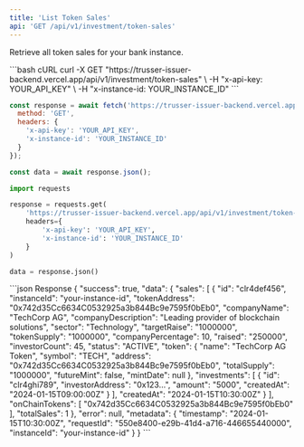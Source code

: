 ```yaml
---
title: 'List Token Sales'
api: 'GET /api/v1/investment/token-sales'
---
```


Retrieve all token sales for your bank instance.

<RequestExample>
```bash cURL
curl -X GET "https://trusser-issuer-backend.vercel.app/api/v1/investment/token-sales" \
  -H "x-api-key: YOUR_API_KEY" \
  -H "x-instance-id: YOUR_INSTANCE_ID"
```

```javascript JavaScript
const response = await fetch('https://trusser-issuer-backend.vercel.app/api/v1/investment/token-sales', {
  method: 'GET',
  headers: {
    'x-api-key': 'YOUR_API_KEY',
    'x-instance-id': 'YOUR_INSTANCE_ID'
  }
});

const data = await response.json();
```

```python Python
import requests

response = requests.get(
    'https://trusser-issuer-backend.vercel.app/api/v1/investment/token-sales',
    headers={
        'x-api-key': 'YOUR_API_KEY',
        'x-instance-id': 'YOUR_INSTANCE_ID'
    }
)

data = response.json()
```
</RequestExample>

<ResponseExample>
```json Response
{
  "success": true,
  "data": {
    "sales": [
      {
        "id": "clr4def456",
        "instanceId": "your-instance-id",
        "tokenAddress": "0x742d35Cc6634C0532925a3b844Bc9e7595f0bEb0",
        "companyName": "TechCorp AG",
        "companyDescription": "Leading provider of blockchain solutions",
        "sector": "Technology",
        "targetRaise": "1000000",
        "tokenSupply": "1000000",
        "companyPercentage": 10,
        "raised": "250000",
        "investorCount": 45,
        "status": "ACTIVE",
        "token": {
          "name": "TechCorp AG Token",
          "symbol": "TECH",
          "address": "0x742d35Cc6634C0532925a3b844Bc9e7595f0bEb0",
          "totalSupply": "1000000",
          "futureMint": false,
          "mintDate": null
        },
        "investments": [
          {
            "id": "clr4ghi789",
            "investorAddress": "0x123...",
            "amount": "5000",
            "createdAt": "2024-01-15T09:00:00Z"
          }
        ],
        "createdAt": "2024-01-15T10:30:00Z"
      }
    ],
    "onChainTokens": [
      "0x742d35Cc6634C0532925a3b844Bc9e7595f0bEb0"
    ],
    "totalSales": 1
  },
  "error": null,
  "metadata": {
    "timestamp": "2024-01-15T10:30:00Z",
    "requestId": "550e8400-e29b-41d4-a716-446655440000",
    "instanceId": "your-instance-id"
  }
}
```
</ResponseExample>